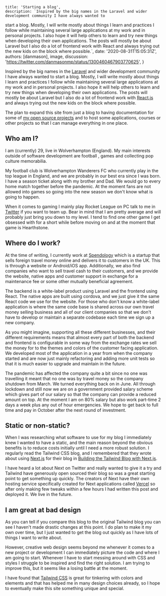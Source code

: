 
    title: 'Starting a blog',
    description: `Inspired by the big names in the Laravel and wider development community I have always wanted to
 start a blog. Mostly, I will write mostly about things I learn and practices I follow while maintaining several large
 applications at my work and in personal projects. I also hope it will help others to learn and try new things when
 developing their own applications. The posts will mostly be about Laravel but I also do a lot of frontend work with
 React and always trying out the new kids on the block where possible.`,
    date: '2020-08-31T15:05:31Z',
    authors: [danmason],
    image,
    discussion: 'https://twitter.com/danmasonmp/status/1300460467903770625',
}

Inspired by the big names in the [Laravel](https://laravel.com) and wider development community I have always wanted
to start a blog. Mostly, I will write mostly about things I learn and practices I follow while maintaining several
large applications at my work and in personal projects. I also hope it will help others to learn and try new things
when developing their own applications. The posts will mostly be about Laravel but I also do a lot of frontend
work with [React.js](https://reactjs.org) and always trying out the new kids on the block where possible.

The plan to expand this site from just a blog to having documentation for some of
[my open source projects](https://github.com/fidum) and to host some applications, courses or other projects so that
I can manage everything in one place.

<!--more-->

## Who am I?
I am (currently) 29, live in Wolverhampton (England). My main interests outside of software development are football
, games and collecting pop culture memorabilia.

My football club is Wolverhampton Wanderers FC who currently play in the top league in England, and we are probably in
our best era since I was born. I have a season ticket along with my brother and Dad. We would go to every home match
together before the pandemic. At the moment fans are not allowed into games so going into the new season we don't
know what is going to happen.

When it comes to gaming I mainly play Rocket League on PC talk to me in [Twitter](https://twitter.com/danmasonmp) if
you want to team up. Bear in mind that I am pretty average and will probably just bring you down to my level. I tend
to find one other game I get obsessed with for a short while before moving on and at the moment that game is
Hearthstone.

## Where do I work?
At the time of writing, I currently work at [Spendology](https://spendology.com) which is a startup that sells foreign
travel money online and delivers it to customers in the UK. This is through a website or Android/iOS
app. Additionally, we also find companies who want to sell travel cash to their customers, and we provide the
website, native apps and customer support in exchange for a maintenance fee or some other mutually beneficial
agreement.

The backend is a white-label product using Laravel and the frontend using React. The native apps are built using
cordova, and we just give it the same React code we use for the website. For those who don't know a white-label
application is where the same code base is shared across our own travel money selling business and all of our client
companies so that we don't have to develop or maintain a separate codebase each time we sign up a new company.

As you might imagine, supporting all these different businesses, and their different requirements means that almost
every part of both the backend and frontend is configurable in some way from the exchange rates we sell the money for
to the themes and colors of the customer facing application. We developed most of the application in a year from
when the company started and are now just mainly refactoring and adding more unit tests so that it is much easier to
upgrade and maintain in the future.

The pandemic has affected the company quite a bit since no one was travelling it meant that no one was by travel
money so the company shutdown from March. We turned everything back on in June. All through lockdown and still now we
are on a government provided salary scheme which gives part of our salary so that the company can provide a reduced
amount on top. At the moment I am on 80% salary but also work part-time 2 days a week plus any out of hour
emergencies. We hope to get back to full time and pay in October after the next round of investment.

## Static or non-static?
When I was researching what software to use for my blog I immediately knew I wanted to have a static, and the main
reason beyond the obvious benefits is to reduce costs initially until I need a more robust solution. I regularly read
the Tailwind CSS blog, and I remembered that they wrote about using [Next.js](https://nextjs.org) for their blog in
[Building the Tailwind Blog with Next.js](https://blog.tailwindcss.com/building-the-tailwind-blog).

I have heard a lot about Next on Twitter and really wanted to give it a try and Tailwind have generously open sourced
their blog so was a great starting point to get something up quickly. The creators of Next have their own hosting
service specifically created for Next applications called [Vercel](https:://vercel.com) so after only making few
tweaks within a few hours I had written this post and deployed it. We live in the future.

## I am great at bad design
As you can tell if you compare this blog to the original Tailwind blog you can see I haven't made drastic changes at
this point. I do plan to make it my own over time, but I just wanted to get the blog out quickly as I have lots of
things I want to write about.

However, creative web design seems beyond me whenever it comes to a new project or development I can immediately
picture the code and where I am going to start. Whenever I have to start messing around with CSS and styles I
struggle to be inspired and find the right solution. I am trying to improve this, but it seems like a losing battle
at the moment.

I have found that [Tailwind CSS](https://tailwindcss.com/) is great for tinkering with colors and elements and that
has helped me in many design choices already, so I hope to eventually make this site something unique and special.
